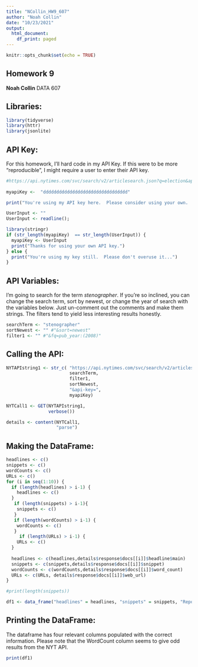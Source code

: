 ---
title: "NCollin_HW9_607"
author: "Noah Collin"
date: "10/23/2021"
output:
  html_document:
    df_print: paged
---

```{r setup, include=FALSE}
knitr::opts_chunk$set(echo = TRUE)
```

## Homework 9
**Noah Collin**
DATA 607

## Libraries:

```{r IntialLibraries}
library(tidyverse)
library(httr)
library(jsonlite)
```

## API Key:
For this homework, I'll hard code in my API Key.  If this were to be more "reproducible", I might require a user to enter their API key.

```{r APIKey}
#https://api.nytimes.com/svc/search/v2/articlesearch.json?q=election&api-key=yourkey
             
myapiKey <-  "dddddddddddddddddddddddddddddddd"

print("You're using my API key here.  Please consider using your own.  If you have one, enter it here.  Otherwise, enter nothing: ")

UserInput <- ""
UserInput <- readline();

library(stringr)
if (str_length(myapiKey)  == str_length(UserInput)) {
  myapiKey <- UserInput
  print("Thanks for using your own API key.")
} else {
  print("You're using my key still.  Please don't overuse it...")
}


```


## API Variables:

I'm going to search for the term *stenographer*.
If you're so inclined, you can change the search term, sort by newest, or change the year of search with the variables below.  Just un-comment out the comments and make them strings.  The filters tend to yield less interesting results honestly.

``` {r APICallParamaters}
searchTerm <- "stenographer"
sortNewest <- "" #"&sort=newest"
filter1 <- "" #"&fq=pub_year:(2008)"


```

## Calling the API:

```{r CallingNewYorkTimesAPI}
NYTAPIstring1 <- str_c( "https://api.nytimes.com/svc/search/v2/articlesearch.json?q=", 
                        searchTerm, 
                        filter1, 
                        sortNewest,
                        "&api-key=", 
                        myapiKey)

NYTCall1 <- GET(NYTAPIstring1, 
                verbose())

details <- content(NYTCall1, 
                   "parse")
```

## Making the DataFrame:

```{r dataframe1}

headlines <- c()
snippets <- c()
wordCounts <- c()
URLs <- c()
for (i in seq(1:10)) {
  if (length(headlines) > i-1) {
    headlines <- c()
  }
   if (length(snippets) > i-1){
    snippets <- c()
   }
   if (length(wordCounts) > i-1) {
    wordCounts <- c()
   }
     if (length(URLs) > i-1) {
    URLs <- c()
  }
  
  headlines <- c(headlines,details$response$docs[[i]]$headline$main)
  snippets <- c(snippets,details$response$docs[[i]]$snippet)
  wordCounts <- c(wordCounts,details$response$docs[[i]]$word_count)
  URLs <- c(URLs, details$response$docs[[i]]$web_url)
}

#print(length(snippets))

df1 <- data_frame("headlines" = headlines, "snippets" = snippets, "Reported Word Count" = wordCounts, "URL" = URLs)


```

## Printing the DataFrame: 
The dataframe has four relevant columns populated with the correct information.  Please note that the WordCount column seems to give odd results from the NYT API.
``` {r printDf}
print(df1)

```
